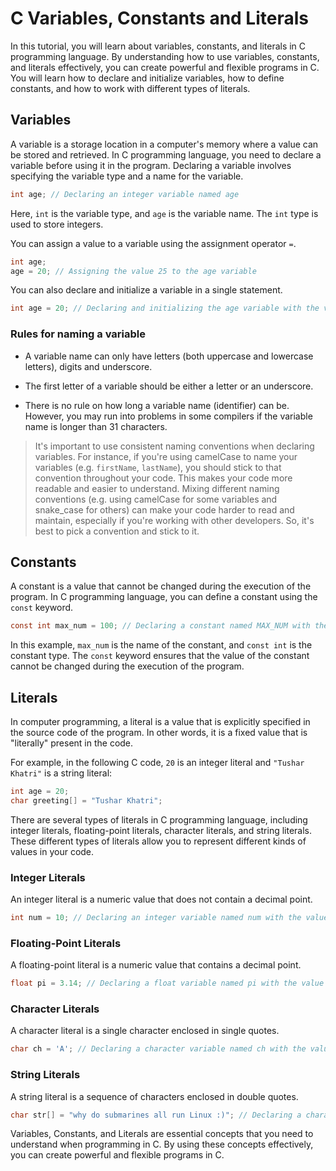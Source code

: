 # C Variables, Constants and Literals

In this tutorial, you will learn about variables, constants, and literals in C programming language. By understanding how to use variables, constants, and literals effectively, you can create powerful and flexible programs in C. You will learn how to declare and initialize variables, how to define constants, and how to work with different types of literals.



## Variables

A variable is a storage location in a computer's memory where a value can be stored and retrieved. In C programming language, you need to declare a variable before using it in the program. Declaring a variable involves specifying the variable type and a name for the variable.

```c
int age; // Declaring an integer variable named age
```

Here, `int` is the variable type, and `age` is the variable name. The `int` type is used to store integers.

You can assign a value to a variable using the assignment operator `=`.

```c
int age;
age = 20; // Assigning the value 25 to the age variable
```

You can also declare and initialize a variable in a single statement.

```c
int age = 20; // Declaring and initializing the age variable with the value 20
```

### Rules for naming a variable

- A variable name can only have letters (both uppercase and lowercase letters), digits and underscore.

- The first letter of a variable should be either a letter or an underscore.

- There is no rule on how long a variable name (identifier) can be. However, you may run into problems in some compilers if the variable name is longer than 31 characters.

> It's important to use consistent naming conventions when declaring variables. For instance, if you're using camelCase to name your variables (e.g. `firstName`, `lastName`), you should stick to that convention throughout your code. This makes your code more readable and easier to understand. Mixing different naming conventions (e.g. using camelCase for some variables and snake_case for others) can make your code harder to read and maintain, especially if you're working with other developers. So, it's best to pick a convention and stick to it.



## Constants

A constant is a value that cannot be changed during the execution of the program. In C programming language, you can define a constant using the `const` keyword.

```c
const int max_num = 100; // Declaring a constant named MAX_NUM with the value 100
```

In this example, `max_num` is the name of the constant, and `const int` is the constant type. The `const` keyword ensures that the value of the constant cannot be changed during the execution of the program.



## Literals

In computer programming, a literal is a value that is explicitly specified in the source code of the program. In other words, it is a fixed value that is "literally" present in the code.

For example, in the following C code, `20` is an integer literal and `"Tushar Khatri"` is a string literal:

```c
int age = 20;
char greeting[] = "Tushar Khatri";
```

There are several types of literals in C programming language, including integer literals, floating-point literals, character literals, and string literals. These different types of literals allow you to represent different kinds of values in your code.

### Integer Literals

An integer literal is a numeric value that does not contain a decimal point.

```c
int num = 10; // Declaring an integer variable named num with the value 10
```

### Floating-Point Literals

A floating-point literal is a numeric value that contains a decimal point.

```c
float pi = 3.14; // Declaring a float variable named pi with the value 3.14
```

### Character Literals

A character literal is a single character enclosed in single quotes.

```c
char ch = 'A'; // Declaring a character variable named ch with the value 'A'
```

### String Literals

A string literal is a sequence of characters enclosed in double quotes.

```c
char str[] = "why do submarines all run Linux :)"; // Declaring a character array variable named str with the value "why do submarines all run Linux :)"
```



Variables, Constants, and Literals are essential concepts that you need to understand when programming in C. By using these concepts effectively, you can create powerful and flexible programs in C.